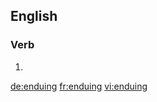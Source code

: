 ==English==

===Verb===
{{head|en|present participle}}

# {{present participle of|endue|lang=en}}

[[de:enduing]]
[[fr:enduing]]
[[vi:enduing]]